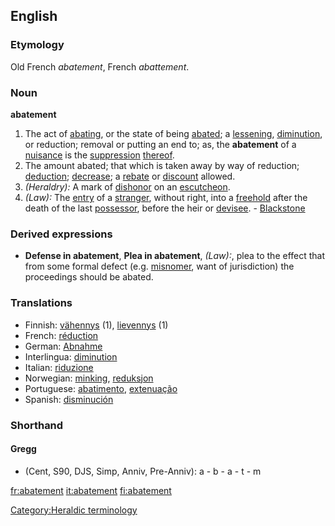 {{Wikisource1911Enc|Abatement}}
==English==

===Etymology===
Old French ''abatement'', French ''abattement''.

===Noun===
'''abatement'''

#The act of [[abating]], or the state of being [[abate]]d; a [[lessening]], [[diminution]], or reduction; removal or putting an end to; as, the '''abatement''' of a [[nuisance]] is the [[suppression]] [[thereof]].
#The amount abated; that which is taken away by way of reduction; [[deduction]]; [[decrease]]; a [[rebate]] or [[discount]] allowed.
#''(Heraldry):'' A mark of [[dishonor]] on an [[escutcheon]].
#''(Law):'' The [[entry]] of a [[stranger]], without right, into a [[freehold]] after the death of the last [[possessor]], before the heir or [[devisee]]. - [[Blackstone]]

===Derived expressions===
*'''Defense in abatement''', '''Plea in abatement''', ''(Law):'', plea to the effect that from some formal defect (e.g. [[misnomer]], want of jurisdiction) the proceedings should be abated.

===Translations===
*Finnish: [[vähennys]] (1), [[lievennys]] (1)
*French: [[réduction]] {{f}}
*German: [[Abnahme]] {{f}}
*Interlingua: [[diminution]]
*Italian: [[riduzione]]
*Norwegian: [[minking]], [[reduksjon]]
*Portuguese: [[abatimento]], [[extenuação]]
*Spanish: [[disminución]]

===Shorthand===
====Gregg====
* (Cent, S90, DJS, Simp, Anniv, Pre-Anniv): a - b - a - t - m


[[Category:Heraldic terminology]]

[[fr:abatement]]
[[it:abatement]]
[[fi:abatement]]